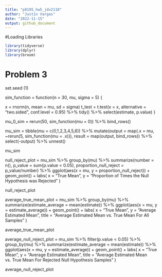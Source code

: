 ```yaml
---
title: "p8105_hw5_jdv2118"
author: "Justin Vargas"
date: "2022-11-15"
output: github_document
---
```

#Loading Libraries 

```r
library(tidyverse)
library(dplyr)
library(broom)
```

# Problem 3
set.seed (1)

sim_function = function(n = 30, mu, sigma = 5) {
  
  x = rnorm(n, mean = mu, sd = sigma)
  t_test = t.test(x = x, alternative = "two.sided", conf.level = 0.95) %>%
    tidy() %>%
    select(estimate, p.value)
} 


mu_0_sim = rerun(50, sim_function(mu = 0)) %>%
bind_rows()

mu_sim = tibble(mu = c(0,1,2,3,4,5,6)) %>%
  mutate(output = map(.x = mu, ~rerun(5, sim_function(mu = .x))),
         result = map(output, bind_rows)) %>%
  select(-output) %>%
  unnest()
  
  mu_sim
  
null_reject_plot = 
  mu_sim %>%
  group_by(mu) %>%
  summarize(number = n(),
  p_value = sum(p.value < 0.05),
  proportion_null_reject = p_value/number) %>%
  ggplot(aes(x = mu, y = proportion_null_reject)) + 
  geom_point() +
  labs(
    x = "True Mean", 
    y = "Proportion of Times the Null Hypothesis was Rejected"
  )

null_reject_plot

average_true_mean_plot = 
  mu_sim %>%
  group_by(mu) %>%
  summarize(estimate_average = mean(estimate)) %>%
  ggplot(aes(x = mu, y = estimate_average)) + 
  geom_point() +
  labs(
    x = "True Mean", 
    y = "Average Estimated Mean", 
    title = "Average Estimated Mean vs. True Mean For All Samples"
  )

average_true_mean_plot 

average_null_reject_plot =
  mu_sim %>%
  filter(p.value < 0.05) %>%
  group_by(mu) %>%
  summarize(estimate_average = mean(estimate)) %>%
  ggplot(aes(x = mu, y = estimate_average)) + 
  geom_point() +
  labs(
    x = "True Mean", 
    y = "Average Estimated Mean",
    title = "Average Estimated Mean vs. True Mean For Rejected Null Hypothesis Samples"
  )
  
average_null_reject_plot





